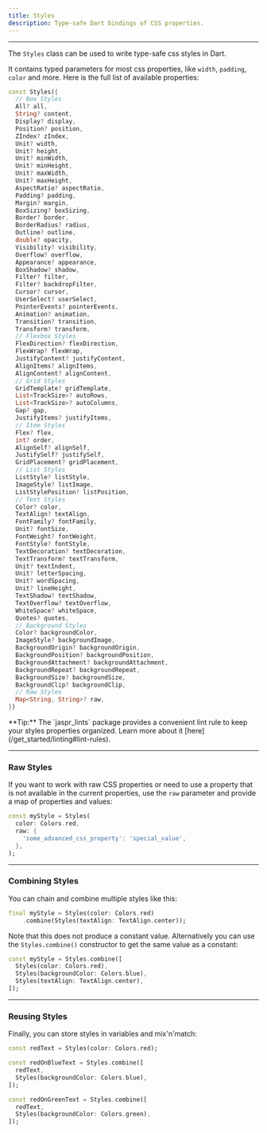 ```yaml
---
title: Styles
description: Type-safe Dart bindings of CSS properties.
---
```


---

The `Styles` class can be used to write type-safe css styles in Dart.

It contains typed parameters for most css properties, like `width`, `padding`, `color` and more. Here is the full list of available properties:

```dart
const Styles({
  // Box Styles
  All? all,
  String? content,
  Display? display,
  Position? position,
  ZIndex? zIndex,
  Unit? width,
  Unit? height,
  Unit? minWidth,
  Unit? minHeight,
  Unit? maxWidth,
  Unit? maxHeight,
  AspectRatio? aspectRatio,
  Padding? padding,
  Margin? margin,
  BoxSizing? boxSizing,
  Border? border,
  BorderRadius? radius,
  Outline? outline,
  double? opacity,
  Visibility? visibility,
  Overflow? overflow,
  Appearance? appearance,
  BoxShadow? shadow,
  Filter? filter,
  Filter? backdropFilter,
  Cursor? cursor,
  UserSelect? userSelect,
  PointerEvents? pointerEvents,
  Animation? animation,
  Transition? transition,
  Transform? transform,
  // Flexbox Styles
  FlexDirection? flexDirection,
  FlexWrap? flexWrap,
  JustifyContent? justifyContent,
  AlignItems? alignItems,
  AlignContent? alignContent,
  // Grid Styles
  GridTemplate? gridTemplate,
  List<TrackSize>? autoRows,
  List<TrackSize>? autoColumns,
  Gap? gap,
  JustifyItems? justifyItems,
  // Item Styles
  Flex? flex,
  int? order,
  AlignSelf? alignSelf,
  JustifySelf? justifySelf,
  GridPlacement? gridPlacement,
  // List Styles
  ListStyle? listStyle,
  ImageStyle? listImage,
  ListStylePosition? listPosition,
  // Text Styles
  Color? color,
  TextAlign? textAlign,
  FontFamily? fontFamily,
  Unit? fontSize,
  FontWeight? fontWeight,
  FontStyle? fontStyle,
  TextDecoration? textDecoration,
  TextTransform? textTransform,
  Unit? textIndent,
  Unit? letterSpacing,
  Unit? wordSpacing,
  Unit? lineHeight,
  TextShadow? textShadow,
  TextOverflow? textOverflow,
  WhiteSpace? whiteSpace,
  Quotes? quotes,
  // Background Styles
  Color? backgroundColor,
  ImageStyle? backgroundImage,
  BackgroundOrigin? backgroundOrigin,
  BackgroundPosition? backgroundPosition,
  BackgroundAttachment? backgroundAttachment,
  BackgroundRepeat? backgroundRepeat,
  BackgroundSize? backgroundSize,
  BackgroundClip? backgroundClip,
  // Raw Styles
  Map<String, String>? raw,
})
```

<Success>
**Tip:** The `jaspr_lints` package provides a convenient lint rule to keep your styles properties organized. Learn more about it [here](/get_started/linting#lint-rules).
</Success>

---

### Raw Styles

If you want to work with raw CSS properties or need to use a property that is not available in the current properties, use the `raw` parameter and provide a map of properties and values:

```dart
const myStyle = Styles(
  color: Colors.red,
  raw: {
    'some_advanced_css_property': 'special_value',
  },
);
```

---

### Combining Styles

You can chain and combine multiple styles like this:

```dart
final myStyle = Styles(color: Colors.red)
    .combine(Styles(textAlign: TextAlign.center));
```

Note that this does not produce a constant value. Alternatively you can use the `Styles.combine()` constructor to get the same value as a constant:

```dart
const myStyle = Styles.combine([
  Styles(color: Colors.red),
  Styles(backgroundColor: Colors.blue),
  Styles(textAlign: TextAlign.center),
]);
```

---

### Reusing Styles

Finally, you can store styles in variables and mix'n'match:

```dart
const redText = Styles(color: Colors.red);

const redOnBlueText = Styles.combine([
  redText,
  Styles(backgroundColor: Colors.blue),
]);

const redOnGreenText = Styles.combine([
  redText,
  Styles(backgroundColor: Colors.green),
]);
```
